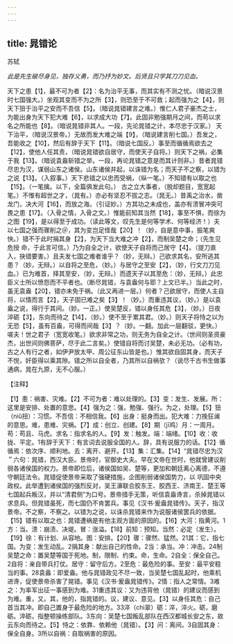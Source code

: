 ```yaml
---
---
---
```

title: 晁错论
---



苏轼

*此是先生破尽身见，独存义勇，而乃抒为妙文。后贤且只学其刀刀见血。*

天下之患【1】，最不可为者【2】：名为治平无事，而其实有不测之忧。（暗说汉景时七国强大。）坐观其变而不为之所【3】，则恐至于不可救；起而强为之【4】，则天下狃于治平之安而不吾信【5】。（暗说晁错建言之难。）惟仁人君子豪杰之士，为能出身为天下犯大难【6】，以求成大功【7】。此固非勉强期月之间，而苟以求名之所能也【8】。（暗说晁错非其人。一段，先论晁错之计，本尽忠于汉家。）
天下治平，（暗说汉景帝。）无故而发大难之端【9】，（暗说建言削七国。）吾发之，吾能收之【10】，然后有辞于天下【11】。（暗说七国反。）事至而循循焉欲去之【12】，使他人任其责，（暗说晁错欲自居守，而使天子自将。）则天下之祸，必集于我【13】。（暗说袁盎斩错之举。一段，再论晁错之意是而其计则非。）昔者晁错尽忠为汉，谋弱山东之诸侯。山东诸侯并起，以诛错为名；而天子不之察，以错为之说【13】。（入叙事。）天下悲错之以忠而受祸，（纵一笔。）不知错有以取之也【15】。（一笔擒。以下，全篇俱发此句。）
古之立大事者，（脱却题目，宽宽起笔。）不惟有超世之才，（晁有。）亦必有坚忍不拔之志。（晁无。）昔禹之治水，凿龙门，决大河【16】，而放之海。（引证妙。）方其功之未成也，盖亦有溃冒冲突可畏之患【17】。（入骨之情，入骨之文。）惟能前知其当然【18】，事至不惧，而徐为之图【19】，是以得至于成功。（读此等文，叹先生是何等学术、何等经济！）夫以七国之强而骤削之＠，其为变岂足怪哉【20】！（妙，自是意中事，振笔爽快。）错不于此时捐其身【2】，为天下当大难之冲【2】，而制吴楚之命；（先生见危授
命，于此言可信。）乃为自全之计，欲使天子自将而己居守【4】。（提刀直入，抉错要害。）且夫发七国之难者谁乎？（妙，无辩。）己欲求其名，安所逃其患？（妙，无辩。）以自将之至危，（妙。）与居守之至安【2】，（妙，行文刀刀见血。）已为难首，择其至安，（妙，无辩。）而遗天子以其至危：（妙，无辩。）此忠臣义士所以愤怨而不平者也。（断尽晁错，与袁盎何与耶？上文已半。）当此之时，虽无袁盎【20】，错亦未免于祸。（此又再进一层。）何者？己欲居守，而使人主自将，以情而言【2】，天子固已难之矣【3】！（妙。）而重违其议，（妙。）是以袁盎之说，得行于其间。（妙。一正。）使吴楚反，错以身任其危【3】，（妙。）日夜淬砺【3】，东向而待之【14】，（妙。）使不至于累其君。（妙。）则天子将恃之以为无恐【5】，虽有百盎，可得而间哉【3】？（妙。一翻。加此一层翻驳，更快。）
嗟夫！世之君子（宽宽收笔。）欲求非常之功，则无务为自全之计。（世间则圣资豪杰，出世间则佛菩萨，尽于此二言矣。）使错自将而讨吴楚，未必无功。（必有功，古之人有行之者，如伊尹放太甲、周公征东山皆是也。）惟其欲自固其身，而天子不悦，奸臣得以乘其隙。错之所以自全者，乃其所以自祸欤？（说尽千古书生做事通病，晁在九原，无不心服。）

【注释】

【1】患：祸害、灾难。【2】不可为者：难以处理的。【3】变：发生、发展。所：这里是安排、处置的意思。【4】强为之：强，勉强、强行。为之，处理。【5】狃（niǔ扭）：习惯。不吾信：不相信我。【6】出身：挺身而出。犯大难：力挽狂澜的意思。难，患难、灾祸。【7】成：创立、创建。【8】期（jī鸡）月：一周月。苟：苟且、马虎。求名：指求名的人。【9】发：触发。端：端绪。【10】收：收拢、平定。1有辞于天下：有言词去说服全国的人。辞，具有说服力的话。【12】循循焉：依次序、顺利地。去：离开、避开。【13】集：汇集。【14】“晁错尽忠为汉＂六句：晁错，西汉大臣。景帝时，官御史大夫。早在文帝在世时，他就曾建议削弱各诸侯国的权力。景帝即位后，诸侯国如吴、楚等，更加和朝廷离心离德，不遵守朝廷法令。晁错促使景帝采取了强硬措施，企图削弱诸侯国势力，以
巩固中央政权。此举遭到诸侯国的强烈反对，吴王濞联合胶东王、胶西王、济南王、楚王等七国起兵叛汉，并以“清君侧”为口号。景帝措手无策，听信袁盎谗言，杀掉晁错以求息兵。但晁错虽死，而七国仍不肯罢兵。事见《汉书·爰盎晁错传》。天子，指汉景帝。不之察，不察之。以错为之说，以诛杀晁错来作为说服诸侯罢兵的依据。【15】错有以取之也：晁错遭祸是有他主观方面的原因的。【16】大河：指黄河。1方：当。溃：崩渍、决堤。冒：涨溢。【18】前知：预知。当然：必定（发生）。【19】徐：有计划、从容地。图：安排。【20】骤：骤然、猛然。21其：它，指七国。为变：发生动乱。2捐其身：献出自己的性命。2当：承当。冲：冲击。24制吴楚之命：置吴楚等国于死地。制，限制、约束。命，生命。2自全：保全自己。2自将：亲自带兵打仗。居守：留守后方。2至危：最危险的事。至安：最平安稳当的事。28袁盎：即爱盎。他与晁错政见不尽一致，当吴楚七国乱起时，他乘机进谗，促使景帝杀害了晃错。事见《汉书·爰盎晁错传》。2情：指人之常情。3难之：为率军出征一事感到为难。31重违其议：又为违背他（晁错）的建议而感到为难。重，又。其，他的，指晁错的。议，建议、意见。【3】以身任其危：自己首当其冲。即自己置身于最危险的地方。33淬（chì翠）砺：淬，淬火。砺，磨砺。淬砺，指整顿操练部队。3东向：吴楚七国叛乱部队在西汉都城长安之东，故云东向而待之。【5】恃之：依靠、依赖他（晁错）。【3】问：离间。3自固其身：保全自身。3所以自祸：自取祸害的原因。
